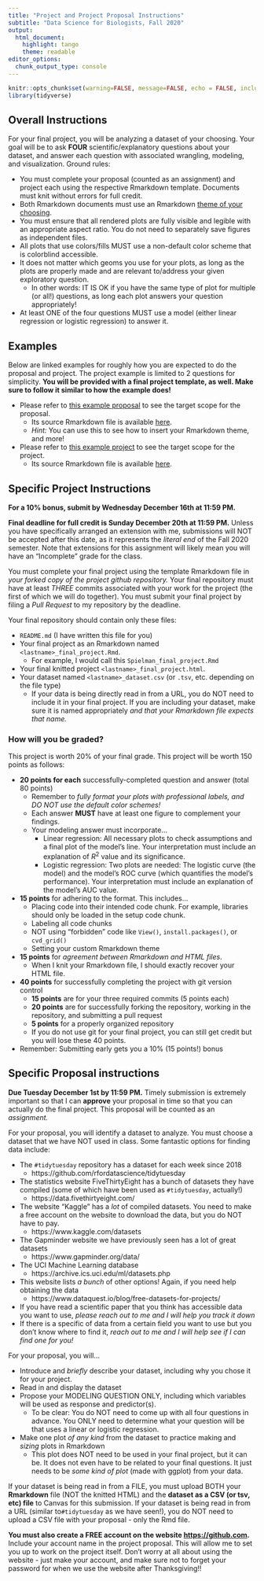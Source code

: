 ```yaml
---
title: "Project and Project Proposal Instructions"
subtitle: "Data Science for Biologists, Fall 2020"
output: 
  html_document:
    highlight: tango
    theme: readable
editor_options: 
  chunk_output_type: console
---
```


```r
knitr::opts_chunk$set(warning=FALSE, message=FALSE, echo = FALSE, include = FALSE)
library(tidyverse)
```


## Overall Instructions

For your final project, you will be analyzing a dataset of your choosing. Your goal will be to ask **FOUR** scientific/explanatory questions about your dataset, and answer each question with associated wrangling, modeling, and visualization. Ground rules:


+ You must complete your proposal (counted as an assignment) and project each using the respective Rmarkdown template. Documents must knit without errors for full credit.
+ Both Rmarkdown documents must use an Rmarkdown [theme of your choosing](https://www.datadreaming.org/post/r-markdown-theme-gallery/).
+ You must ensure that all rendered plots are fully visible and legible with an appropriate aspect ratio. You do not need to separately save figures as independent files. 
+ All plots that use colors/fills MUST use a non-default color scheme that is colorblind accessible. 
+ It does not matter which geoms you use for your plots, as long as the plots are properly made and are relevant to/address your given exploratory question. 
  + In other words: IT IS OK if you have the same type of plot for multiple (or all!) questions, as long each plot answers your question appropriately!
+ At least ONE of the four questions MUST use a model (either linear regression or logistic regression) to answer it. 

## Examples

Below are linked examples for roughly how you are expected to do the proposal and project. The project example is limited to 2 questions for simplicity. **You will be provided with a final project template, as well. Make sure to follow it similar to how the example does!**

+ Please refer to [this example proposal](http://htmlpreview.github.io/?https://github.com/sjspielman/datascience_for_biologists/blob/master/docs/fall2020/project/example_proposal.html) to see the target scope for the proposal.
  + Its source Rmarkdown file is available [here](https://raw.githubusercontent.com/sjspielman/datascience_for_biologists/master/docs/fall2020/project/example_proposal.Rmd).   
  + *Hint:* You can use this to see how to insert your Rmarkdown theme, and more!

+ Please refer to [this example project](http://htmlpreview.github.io/?https://github.com/sjspielman/datascience_for_biologists/blob/master/docs/fall2020/project/example_project.html) to see the target scope for the project.
  + Its source Rmarkdown file is available [here](https://raw.githubusercontent.com/sjspielman/datascience_for_biologists/master/docs/fall2020/project/example_project.Rmd). 

## Specific Project Instructions

**For a 10% bonus, submit by Wednesday December 16th at 11:59 PM.**

**Final deadline for full credit is Sunday December 20th at 11:59 PM.** Unless you have specifically arranged an extension with me, submissions will NOT be accepted after this date, as it represents the _literal end_ of the Fall 2020 semester. Note that extensions for this assignment will likely mean you will have an "Incomplete" grade for the class.


You must complete your final project using the template Rmarkdown file in *your forked copy of the project github repository.* Your final repository must have at least *THREE* commits associated with your work for the project (the first of which we will do together). You must submit your final project by filing a *Pull Request* to my repository by the deadline. 

Your final repository should contain only these files: 

+ `README.md` (I have written this file for you)
+ Your final project as an Rmarkdown named `<lastname>_final_project.Rmd`. 
  + For example, I would call this `Spielman_final_project.Rmd`
+ Your final knitted project `<lastname>_final_project.html`. 
+ Your dataset named `<lastname>_dataset.csv` (or `.tsv`, etc. depending on the file type)
  + If your data is being directly read in from a URL, you do NOT need to include it in your final project. If you are including your dataset, make sure it is named appropriately *and that your Rmarkdown file expects that name.*

### How will you be graded?

This project is worth 20% of your final grade. This project will be worth 150 points as follows:

+ **20 points for each** successfully-completed question and answer (total 80 points)
  + Remember to *fully format your plots with professional labels, and DO NOT use the default color schemes!*
  + Each answer **MUST** have at least one figure to complement your findings.
  + Your modeling answer must incorporate...
    + Linear regression: All necessary plots to check assumptions and a final plot of the model's line. Your interpretation must include an explanation of $R^2$ value and its significance.
    + Logistic regression: Two plots are needed: The logistic curve (the model) and the model's ROC curve (which quantifies the model's performance). Your interpretation must include an explanation of the model's AUC value.
+ **15 points** for adhering to the format. This includes...
  + Placing code into their intended code chunk. For example, libraries should only be loaded in the setup code chunk.
  + Labeling all code chunks
  + NOT using "forbidden" code like `View()`, `install.packages()`, or `cvd_grid()`
  + Setting your custom Rmarkdown theme 
+ **15 points** for *agreement between Rmarkdown and HTML files*. 
  + When I knit your Rmarkdown file, I should exactly recover your HTML file.
+ **40 points** for successfully completing the project with git version control
  + **15 points** are for your three required commits (5 points each)
  + **20 points** are for successfully forking the repository, working in the repository, and submitting a pull request
  + **5 points** for a properly organized repository
  + If you do not use git for your final project, you can still get credit but you will lose these 40 points.
+ Remember: Submitting early gets you a 10% (15 points!) bonus





## Specific Proposal instructions

**Due Tuesday December 1st by 11:59 PM.** Timely submission is extremely important so that I can **approve** your proposal in time so that you can actually do the final project. This proposal will be counted as an *assignment.*

For your proposal, you will identify a dataset to analyze. You must choose a dataset that we have NOT used in class. Some fantastic options for finding data include:

+ The `#tidytuesday` repository has a dataset for each week since 2018
  + https://github.com/rfordatascience/tidytuesday
+ The statistics website FiveThirtyEight has a bunch of datasets they have compiled (some of which have been used as `#tidytuesday`, actually!)
  + https://data.fivethirtyeight.com/
+ The website "Kaggle" has a *lot* of compiled datasets. You need to make a free account on the website to download the data, but you do NOT have to pay.
  + https://www.kaggle.com/datasets
+ The Gapminder website we have previously seen has a lot of great datasets
  + https://www.gapminder.org/data/
+ The UCI Machine Learning database
  + https://archive.ics.uci.edu/ml/datasets.php
+ This website lists *a bunch* of other options! Again, if you need help obtaining the data
  + https://www.dataquest.io/blog/free-datasets-for-projects/
+ If you have read a scientific paper that you think has accessible data you want to use, *please reach out to me and I will help you track it down*
+ If there is a specific of data from a certain field you want to use but you don't know where to find it, *reach out to me and I will help see if I can find one for you!*


For your proposal, you will...

+ Introduce and *briefly* describe your dataset, including why you chose it for your project. 
+ Read in and display the dataset
+ Propose your MODELING QUESTION ONLY, including which variables will be used as response and predictor(s). 
  + To be clear: You do NOT need to come up with all four questions in advance. You ONLY need to determine what your question will be that uses a linear or logistic regression. 
+ Make one plot *of any kind* from the dataset to practice making and *sizing* plots in Rmarkdown
  + This plot does NOT need to be used in your final project, but it can be. It does not even have to be related to your final questions. It just needs to be *some kind of plot* (made with ggplot) from your data.
  

If your dataset is being read in from a FILE, you must upload BOTH your **Rmarkdown** file (NOT the knitted HTML) and the **dataset as a CSV (or tsv, etc) file** to Canvas for this submission. If your dataset is being read in from a URL (similar to`#tidytuesday` as we have seen!), you do NOT need to upload a CSV file with your proposal - only the Rmd file.

**You must also create a FREE account on the website [https://github.com](https://github.com).** Include your account name in the project proposal. This will allow me to set you up to work on the project itself. Don't worry at all about using the website - just make your account, and make sure not to forget your password for when we use the website after Thanksgiving!!


